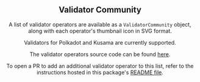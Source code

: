 
<Edit folder={props.folder} />

<Header
  title="Validator Operators"
  subtitle="A list of Polkadot validator operators with metadata and thumbnails."
  npm={props.npm}
  status="stable"
/>

## Validator Community

A list of validator operators are available as a `ValidatorCommunity` object, along with each operator's thumbnail icon in SVG format.

Validators for Polkadot and Kusama are currently supported.

<ValidatorOperator />

The validator operators source code can be found <a href="https://github.com/paritytech/polkadot-cloud/blob/main/packages/assets/lib/validators/index.ts" target="_blank" rel="noreferrer">here</a>.

<Note>
To open a PR to add an additional validator operator to this list, refer to the instructions hosted in this package's <a href="https://github.com/paritytech/polkadot-cloud/tree/main/packages/assets#adding-validator-operators" target="_blank" rel="noreferrer">README file</a>.
</Note>